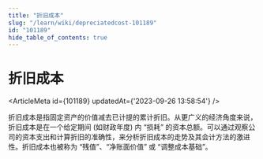 ```yaml
---
title: "折旧成本"
slug: "/learn/wiki/depreciatedcost-101189"
id: "101189"
hide_table_of_contents: true
---
```



# 折旧成本

<ArticleMeta id={101189} updatedAt={'2023-09-26 13:58:54'} />
<div className='border-solid border-b border-t-0 my-4 border-[var(--ifm-color-gray-300)]' />

折旧成本是指固定资产的价值减去已计提的累计折旧。从更广义的经济角度来说，折旧成本是在一个给定期间 (如财政年度) 内 “损耗” 的资本总额。可以通过观察公司的资本支出和计算折旧的准确性，来分析折旧成本的走势及其会计方法的激进性。折旧成本也被称为 “残值”、“净账面价值” 或 “调整成本基础”。

